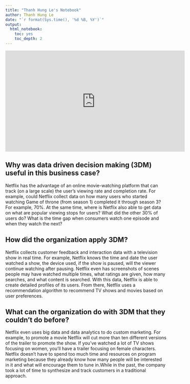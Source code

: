 ```yaml
---
title: "Thanh Hung Le's Notebook"
author: Thanh Hung Le
date: "`r format(Sys.time(), '%d %B, %Y')`"
output:
  html_notebook:
    toc: yes
    toc_depth: 2
---
```

<iframe width="560" height="315" src="https://www.youtube.com/embed/8M5n3uhWKHE" frameborder="0" allow="accelerometer; autoplay; clipboard-write; encrypted-media; gyroscope; picture-in-picture" allowfullscreen data-external="1"></iframe> 

## Why was data driven decision making (3DM) useful in this business case?

Netflix has the advantage of an online movie-watching platform that can track (on a large scale) the user's viewing rate and completion rate. For example, could Netflix collect data on how many users who started watching Game of throne (from season 1) completed it through season 3? For example, 70%. At the same time, where is Netflix also able to get data on what are popular viewing stops for users? What did the other 30% of users do? What is the time gap when consumers watch one episode and when they watch the next?

## How did the organization apply 3DM?

Netflix collects customer feedback and interaction data with a television show in real time. For example, Netflix knows the time and date the user watched a show, the device used, if the show is paused, will the viewer continue watching after pausing. Netflix even has screenshots of scenes people may have watched multiple times, what ratings are given, how many searches, and what content is searched. With this data, Netflix is able to create detailed profiles of its users. From there, Netflix uses a recommendation algorithm to recommend TV shows and movies based on user preferences.


## What can the organization do with 3DM that they couldn’t do before?

Netflix even uses big data and data analytics to do custom marketing. For example, to promote a movie Netflix will cut more than ten different versions of the trailer to promote the show. If you've watched a lot of TV shows focusing on women, you'll have a trailer focusing on female characters. Netflix doesn't have to spend too much time and resources on program marketing because they already know how many people will be interested in it and what will encourage them to tune in.While in the past, the company took a lot of time to synthesize and track customers in a traditional approach.

